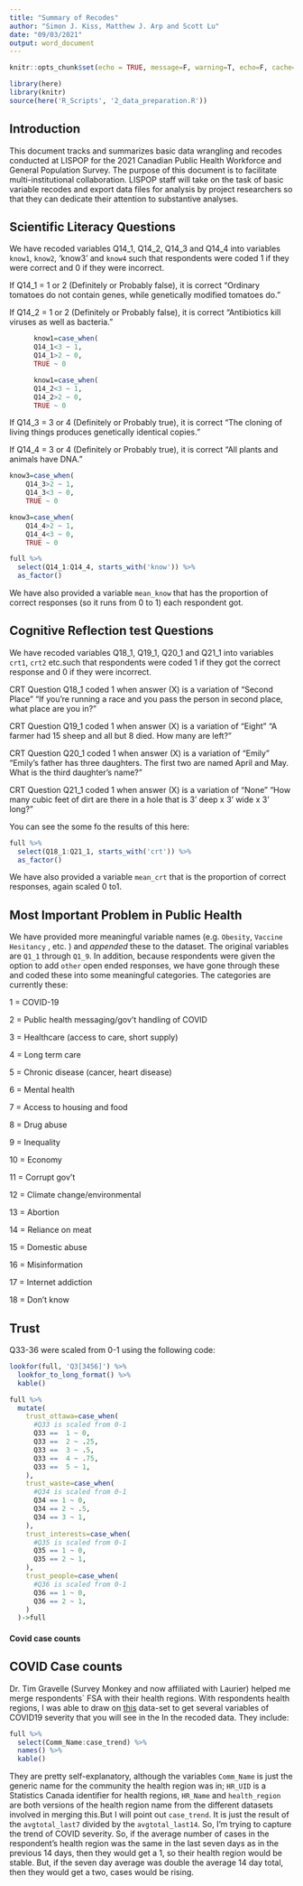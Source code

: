 ```yaml
---
title: "Summary of Recodes"
author: "Simon J. Kiss, Matthew J. Arp and Scott Lu"
date: "09/03/2021"
output: word_document
---
```


```r
knitr::opts_chunk$set(echo = TRUE, message=F, warning=T, echo=F, cache=T)

```


```r
library(here)
library(knitr)
source(here('R_Scripts', '2_data_preparation.R'))
```

## Introduction

This document tracks and summarizes basic data wrangling and recodes conducted at LISPOP for the 2021 Canadian Public Health Workforce and General Population Survey. The purpose of this document is to facilitate multi-institutional collaboration. LISPOP staff will take on the task of basic variable recodes and export data files for analysis by project researchers so that they can dedicate their attention to substantive analyses. 

## Scientific Literacy Questions

We have recoded variables Q14_1, Q14_2, Q14_3 and Q14_4 into variables `know1`, `know2`, 'know3' and `know4` such that respondents were coded 1 if they were correct and 0 if they were incorrect. 

If Q14_1 = 1 or 2 (Definitely or Probably false), it is correct
"Ordinary tomatoes do not contain genes, while genetically modified tomatoes do."


If Q14_2 = 1 or 2 (Definitely or Probably false), it is correct
"Antibiotics kill viruses as well as bacteria."

```r
      know1=case_when(
      Q14_1<3 ~ 1,
      Q14_1>2 ~ 0,
      TRUE ~ 0

```
```r
      know1=case_when(
      Q14_2<3 ~ 1,
      Q14_2>2 ~ 0,
      TRUE ~ 0

```

If Q14_3 = 3 or 4 (Definitely or Probably true), it is correct
"The cloning of living things produces genetically identical copies."

If Q14_4 = 3 or 4 (Definitely or Probably true), it is correct
"All plants and animals have DNA."


```r
know3=case_when(
    Q14_3>2 ~ 1,
    Q14_3<3 ~ 0,
    TRUE ~ 0

```
```r
know3=case_when(
    Q14_4>2 ~ 1,
    Q14_4<3 ~ 0,
    TRUE ~ 0

```


```r

full %>% 
  select(Q14_1:Q14_4, starts_with('know')) %>% 
  as_factor() 
```

We have also provided a variable `mean_know` that has the proportion of correct responses (so it runs from 0 to 1) each respondent got. 

## Cognitive Reflection test Questions 
We have recoded variables Q18_1, Q19_1, Q20_1 and Q21_1 into variables `crt1`, `crt2` etc.such that respondents were coded 1 if they got the correct response and 0 if they were incorrect. 

CRT Question Q18_1 coded 1 when answer (X) is a variation of "Second Place"
"If you’re running a race and you pass the person in second place, what place are you in?"

CRT Question Q19_1 coded 1 when answer (X) is a variation of "Eight"
"A farmer had 15 sheep and all but 8 died. How many are left?"

CRT Question Q20_1 coded 1 when answer (X) is a variation of "Emily"
"Emily’s father has three daughters. The first two are named April and May. What is the third daughter’s name?"

CRT Question Q21_1 coded 1 when answer (X) is a variation of "None"
"How many cubic feet of dirt are there in a hole that is 3’ deep x 3’ wide x 3’ long?"

You can see the some fo the results of this here:

```r
full %>% 
  select(Q18_1:Q21_1, starts_with('crt')) %>% 
  as_factor() 
```

We have also provided a variable `mean_crt` that is the proportion of correct responses, again scaled 0 to1.


## Most Important Problem in Public Health 
We have provided more meaningful variable names (e.g. `Obesity`, `Vaccine Hesitancy` , etc. ) and *appended* these to the dataset. The original variables are `Q1_1` through `Q1_9`. In addition, because respondents were given the option to add `other` open ended responses, we have gone through these and coded these into some meaningful categories. The categories are currently these: 

1 = COVID-19

2 = Public health messaging/gov't handling of COVID

3 = Healthcare (access to care, short supply)

4 = Long term care

5 = Chronic disease (cancer, heart disease)

6 = Mental health

7 = Access to housing and food

8 = Drug abuse

9 = Inequality

10 = Economy

11 = Corrupt gov't

12 = Climate change/environmental

13 = Abortion

14 = Reliance on meat

15 = Domestic abuse

16 = Misinformation

17 = Internet addiction

18 = Don't know

## Trust

Q33-36 were scaled from 0-1 using the following code:

```r
lookfor(full, 'Q3[3456]') %>% 
  lookfor_to_long_format() %>% 
  kable()

```

```r
full %>%
  mutate(
    trust_ottawa=case_when(
      #Q33 is scaled from 0-1
      Q33 ==  1 ~ 0,
      Q33 ==  2 ~ .25,
      Q33 ==  3 ~ .5,
      Q33 ==  4 ~ .75,
      Q33 ==  5 ~ 1,
    ),
    trust_waste=case_when(
      #Q34 is scaled from 0-1
      Q34 == 1 ~ 0,
      Q34 == 2 ~ .5,
      Q34 == 3 ~ 1,
    ),
    trust_interests=case_when(
      #Q35 is scaled from 0-1
      Q35 == 1 ~ 0,
      Q35 == 2 ~ 1,
    ),
    trust_people=case_when(
      #Q36 is scaled from 0-1
      Q36 == 1 ~ 0,
      Q36 == 2 ~ 1,
    )
  )->full
```

#### Covid case counts
## COVID Case counts

Dr. Tim Gravelle (Survey Monkey and now affiliated with Laurier) helped me merge respondents` FSA with their health regions. With respondents health regions, I was able to draw on [this](https://github.com/ccodwg/Covid19CanadaData) data-set to get several variables of COVID19 severity that you will see in the In the recoded data. They include: 
    
```r
full %>% 
  select(Comm_Name:case_trend) %>% 
  names() %>% 
  kable()
```

They are pretty self-explanatory, although the variables `Comm_Name` is just the generic name for the community the health region was in; `HR_UID` is a Statistics Canada identifier for health regions, `HR_Name` and `health_region` are both versions of the health region name from the different datasets involved in merging this.But I will point out `case_trend`. It is just the result of the `avgtotal_last7` divided by the `avgtotal_last14`. So, I'm trying to capture the trend of COVID severity. So, if the average number of cases in the respondent's health region was the same in the last seven days as in the previous 14 days, then they would get a 1, so their health region would be stable. But, if the seven day average was double the average 14 day total, then they would get a two, cases would be rising. 


